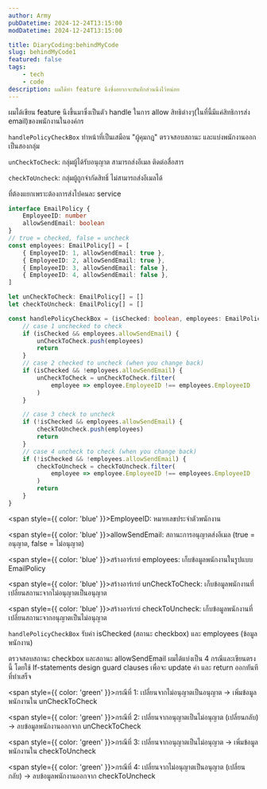 ```yaml
---
author: Army
pubDatetime: 2024-12-24T13:15:00
modDatetime: 2024-12-24T13:15:00

title: DiaryCoding:behindMyCode
slug: behindMyCode1
featured: false
tags:
    - tech
    - code
description: ผมได้ทำ feature นึงซึ่งอยากจะบันทึกส่วนนึงไว้หน่อย
---
```


ผมได้เขียน feature นึงขึ้นมาซึ่งเป็นตัว handle ในการ allow สิทธิต่างๆ(ในที่นี้มีแค่สิทธิการส่ง email)ของพนักงานในองค์กร

`handlePolicyCheckBox` ทำหน้าที่เป็นเสมือน "ผู้คุมกฎ" ตรวจสอบสถานะ และแบ่งพนักงานออกเป็นสองกลุ่ม

`unCheckToCheck`: กลุ่มผู้ได้รับอนุญาต สามารถส่งอีเมล ติดต่อสื่อสาร

`checkToUncheck`: กลุ่มผู้ถูกจำกัดสิทธิ์ ไม่สามารถส่งอีเมลได้

ที่ต้องแยกเพราะต้องการส่งไปคนละ service

```typescript
interface EmailPolicy {
    EmployeeID: number
    allowSendEmail: boolean
}
// true = checked, false = uncheck
const employees: EmailPolicy[] = [
    { EmployeeID: 1, allowSendEmail: true },
    { EmployeeID: 2, allowSendEmail: true },
    { EmployeeID: 3, allowSendEmail: false },
    { EmployeeID: 4, allowSendEmail: false },
]

let unCheckToCheck: EmailPolicy[] = []
let checkToUncheck: EmailPolicy[] = []

const handlePolicyCheckBox = (isChecked: boolean, employees: EmailPolicy) => {
    // case 1 unchecked to check
    if (isChecked && employees.allowSendEmail) {
        unCheckToCheck.push(employees)
        return
    }
    // case 2 checked to uncheck (when you change back)
    if (isChecked && !employees.allowSendEmail) {
        unCheckToCheck = unCheckToCheck.filter(
            employee => employee.EmployeeID !== employees.EmployeeID
        )
    }

    // case 3 check to uncheck
    if (!isChecked && employees.allowSendEmail) {
        checkToUncheck.push(employees)
        return
    }
    // case 4 uncheck to check (when you change back)
    if (!isChecked && !employees.allowSendEmail) {
        checkToUncheck = checkToUncheck.filter(
            employee => employee.EmployeeID !== employees.EmployeeID
        )
        return
    }
}
```

<span style={{ color: 'blue' }}>EmployeeID:</span> หมายเลขประจำตัวพนักงาน

<span style={{ color: 'blue' }}>allowSendEmail:</span> สถานะการอนุญาตส่งอีเมล
(true = อนุญาต, false = ไม่อนุญาต)

<span style={{ color: 'blue' }}>สร้างอาร์เรย์ employees:</span> เก็บข้อมูลพนักงานในรูปแบบ
EmailPolicy

<span style={{ color: 'blue' }}>สร้างอาร์เรย์ unCheckToCheck:</span> เก็บข้อมูลพนักงานที่เปลี่ยนสถานะจากไม่อนุญาตเป็นอนุญาต

<span style={{ color: 'blue' }}>สร้างอาร์เรย์ checkToUncheck:</span> เก็บข้อมูลพนักงานที่เปลี่ยนสถานะจากอนุญาตเป็นไม่อนุญาต

`handlePolicyCheckBox` รับค่า isChecked (สถานะ checkbox) และ employees (ข้อมูลพนักงาน)

ตรวจสอบสถานะ checkbox และสถานะ allowSendEmail ผมได้แบ่งเป็น 4 กรณีและเขียนตรงนี้ โดยใช้ If-statements design guard clauses
เพื่อจะ update ค่า และ return ออกทันทีที่ทำเสร็จ

<span style={{ color: 'green' }}>กรณีที่ 1:</span> เปลี่ยนจากไม่อนุญาตเป็นอนุญาต
-> เพิ่มข้อมูลพนักงานใน unCheckToCheck

<span style={{ color: 'green' }}>กรณีที่ 2:</span> เปลี่ยนจากอนุญาตเป็นไม่อนุญาต
(เปลี่ยนกลับ) -> ลบข้อมูลพนักงานออกจาก unCheckToCheck

<span style={{ color: 'green' }}>กรณีที่ 3:</span> เปลี่ยนจากอนุญาตเป็นไม่อนุญาต
-> เพิ่มข้อมูลพนักงานใน checkToUncheck

<span style={{ color: 'green' }}>กรณีที่ 4:</span> เปลี่ยนจากไม่อนุญาตเป็นอนุญาต
(เปลี่ยนกลับ) -> ลบข้อมูลพนักงานออกจาก checkToUncheck
